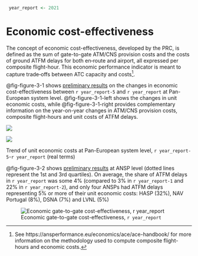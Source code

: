 ```r
 year_report <- 2021
```

# Economic cost-effectiveness {#sec-economic}

The concept of economic cost-effectiveness, developed by the PRC, is defined as the sum of gate-to-gate ATM/CNS provision costs and the costs of ground ATFM delays for both en‐route and airport, all expressed per composite flight-hour. This economic performance indicator is meant to capture trade‐offs between ATC capacity and costs[^economic-cost-effectiveness-1].

[^economic-cost-effectiveness-1]: See https://ansperformance.eu/economics/ace/ace-handbook/ for more information on the methodology used to compute composite flight-hours and economic costs.

@fig-figure-3-1 shows [preliminary results]{.underline} on the changes in economic cost-effectiveness between `r year_report-5` and `r year_report` at Pan-European system level. @fig-figure-3-1-left shows the changes in unit economic costs, while @fig-figure-3-1-right provides complementary information on the year-on-year changes in ATM/CNS provision costs, composite flight-hours and unit costs of ATFM delays.

::: {#fig-figure-3-1 layout-ncol="2"}
![](figures/Figure-3-1-Left.png){#fig-figure-3-1-left}

![](figures/Figure-3-1-Right.png){#fig-figure-3-1-right}

Trend of unit economic costs at Pan-European system level, `r year_report-5`-`r year_report` (real terms)
:::

@fig-figure-3-2 shows [preliminary results]{.underline} at ANSP level (dotted lines represent the 1st and 3rd quartiles). On average, the share of ATFM delays in `r year_report` was some 4% (compared to 3% in `r year_report-1` and 22% in `r year_report-2`), and only four ANSPs had ATFM delays representing 5% or more of their unit economic costs: HASP (32%), NAV Portugal (8%), DSNA (7%) and LVNL (5%)

![Economic gate-to-gate cost-effectiveness, `r year_report`](figures/Figure-3-2.png){#fig-figure-3-2}
